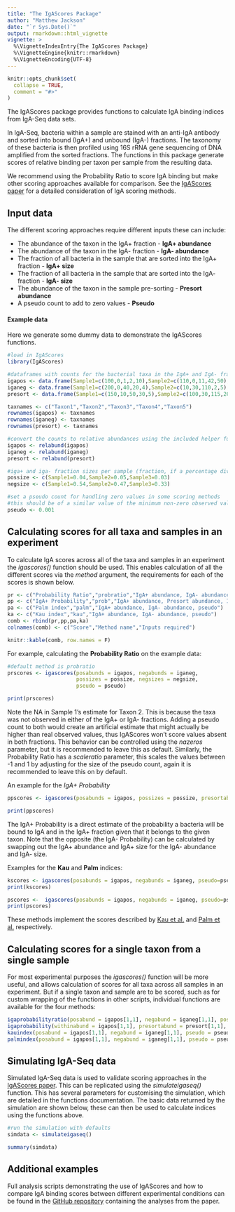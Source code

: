 ```yaml
---
title: "The IgAScores Package"
author: "Matthew Jackson"
date: "`r Sys.Date()`"
output: rmarkdown::html_vignette
vignette: >
  %\VignetteIndexEntry{The IgAScores Package}
  %\VignetteEngine{knitr::rmarkdown}
  %\VignetteEncoding{UTF-8}
---
```


```r
knitr::opts_chunk$set(
  collapse = TRUE,
  comment = "#>"
)
```

The IgAScores package provides functions to calculate IgA binding indices from IgA-Seq data sets.

In IgA-Seq, bacteria within a sample are stained with an anti-IgA antibody and sorted into bound (IgA+) and unbound (IgA-) fractions.
The taxonomy of these bacteria is then profiled using 16S rRNA gene sequencing of DNA amplified from the sorted fractions.
The functions in this package generate scores of relative binding per taxon per sample from the resulting data.

We recommend using the Probability Ratio to score IgA binding but make other scoring approaches available for comparison. See the [IgAScores paper](https://github.com/microbialman/IgAScores) for a detailed consideration of IgA scoring methods.

## Input data

The different scoring approaches require different inputs these can include:

+ The abundance of the taxon in the IgA+ fraction - **IgA+ abundance**
+ The abundance of the taxon in the IgA- fraction - **IgA- abundance**
+ The fraction of all bacteria in the sample that are sorted into the IgA+ fraction - **IgA+ size**
+ The fraction of all bacteria in the sample that are sorted into the IgA- fraction - **IgA- size**
+ The abundance of the taxon in the sample pre-sorting - **Presort abundance**
+ A pseudo count to add to zero values - **Pseudo**

#### Example data

Here we generate some dummy data to demonstrate the IgAScores functions.

```r
#load in IgAScores
library(IgAScores)

#dataframes with counts for the bacterial taxa in the IgA+ and IgA- fractions and presort sample, as would be produced by 16S rRNA appraoches such as DADA2
igapos <- data.frame(Sample1=c(100,0,1,2,10),Sample2=c(110,0,11,42,50),Sample3=c(140,60,10,3,0))
iganeg <- data.frame(Sample1=c(200,0,40,20,4),Sample2=c(10,30,110,2,5),Sample3=c(30,20,0,123,20))
presort <- data.frame(Sample1=c(150,10,50,30,5),Sample2=c(100,30,115,20,10),Sample3=c(30,20,10,100,25))

taxnames <- c("Taxon1","Taxon2","Taxon3","Taxon4","Taxon5")
rownames(igapos) <- taxnames
rownames(iganeg) <- taxnames
rownames(presort) <- taxnames

#convert the counts to relative abundances using the included helper function
igapos <- relabund(igapos)
iganeg <- relabund(iganeg)
presort <- relabund(presort)

#iga+ and iga- fraction sizes per sample (fraction, if a percentage divide by 100)
possize <- c(Sample1=0.04,Sample2=0.05,Sample3=0.03)
negsize <- c(Sample1=0.54,Sample2=0.47,Sample3=0.33)

#set a pseudo count for handling zero values in some scoring methods
#this should be of a similar value of the minimum non-zero observed value (e.g. if minum values is 0.007 use 0.001)
pseudo <- 0.001

```

## Calculating scores for all taxa and samples in an experiment

To calculate IgA scores across all of the taxa and samples in an experiment the *igascores()* function should be used.
This enables calculation of all the different scores via the *method* argument, the requirements for each of the scores is shown below.

```r
pr <- c("Probability Ratio","probratio","IgA+ abundance, IgA- abundance, IgA+ size, IgA- size, pseudo")
pp <- c("IgA+ Probability","prob","IgA+ abundance, Presort abundance, IgA+ size")
pa <- c("Palm index","palm","IgA+ abundance, IgA- abundance, pseudo")
ka <- c("Kau index","kau","IgA+ abundance, IgA- abundance, pseudo")
comb <- rbind(pr,pp,pa,ka)
colnames(comb) <- c("Score","Method name","Inputs required")

knitr::kable(comb, row.names = F)
```

For example, calculating the **Probability Ratio** on the example data:

```r
#default method is probratio
prscores <- igascores(posabunds = igapos, negabunds = iganeg, 
                      possizes = possize, negsizes = negsize, 
                      pseudo = pseudo)

print(prscores)

```

Note the NA in Sample 1's estimate for Taxon 2. This is because the taxa was not observed in either of the IgA+ or IgA- fractions.
Adding a pseudo count to both would create an artificial estimate that might actually be higher than real observed values, thus IgAScores won't score values absent in both fractions.
This behavior can be controlled using the *nazeros* parameter, but it is recommended to leave this as default. Similarly, the Probability Ratio has a *scaleratio* parameter, this scales the values between -1 and 1 by adjusting for the size of the pseudo count, again it is recommended to leave this on by default.

An example for the *IgA+ Probability*

```r
ppscores <- igascores(posabunds = igapos, possizes = possize, presortabunds = presort, method="prob")

print(ppscores)
```

The IgA+ Probability is a direct estimate of the probability a bacteria will be bound to IgA and in the IgA+ fraction given that it belongs to the given taxon.
Note that the opposite (the IgA- Probability) can be calculated by swapping out the IgA+ abundance and IgA+ size for the IgA- abundance and IgA- size.

Examples for the **Kau** and **Palm** indices:

```r
kscores <- igascores(posabunds = igapos, negabunds = iganeg, pseudo=pseudo, method="kau")
print(kscores)

pscores <-  igascores(posabunds = igapos, negabunds = iganeg, pseudo=pseudo, method="palm")
print(pscores)
```

These methods implement the scores described by [Kau et al.](https://dx.doi.org/10.1126%2Fscitranslmed.aaa4877) and [Palm et al.](https://doi.org/10.1016/j.cell.2014.08.006) respectively.

## Calculating scores for a single taxon from a single sample

For most experimental purposes the *igascores()* function will be more useful, and allows calculation of scores for all taxa across all samples in an experiment.
But if a single taxon and sample are to be scored, such as for custom wrapping of the functions in other scripts, individual functions are available for the four methods:

```r
igaprobabilityratio(posabund = igapos[1,1], negabund = iganeg[1,1], possize = possize[1], negsize = negsize[1], pseudo = pseudo)
igaprobability(withinabund = igapos[1,1], presortabund = presort[1,1], gatesize = possize[1])
kauindex(posabund = igapos[1,1], negabund = iganeg[1,1], pseudo = pseudo)
palmindex(posabund = igapos[1,1], negabund = iganeg[1,1], pseudo = pseudo)

```

## Simulating IgA-Seq data

Simulated IgA-Seq data is used to validate scoring approaches in the [IgAScores paper](https://github.com/microbialman/IgAScores).
This can be replicated using the *simulateigaseq()* function. This has several parameters for customising the simulation, which are detailed in the functions documentation.
The basic data returned by the simulation are shown below, these can then be used to calculate indices using the functions above.

```r
#run the simulation with defaults
simdata <- simulateigaseq()

summary(simdata)
```

## Additional examples

Full analysis scripts demonstrating the use of IgAScores and how to compare IgA binding scores between different experimental conditions can be found in the [GitHub repository](https://github.com/microbialman/IgAScoresAnalyses) containing the analyses from the paper.



